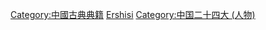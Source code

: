 [[Category:中國古典典籍|Category:中國古典典籍]]
[[Category:儒学著作|Ershisi]]
[[Category:中国二十四大_(人物)|Category:中国二十四大 (人物)]]